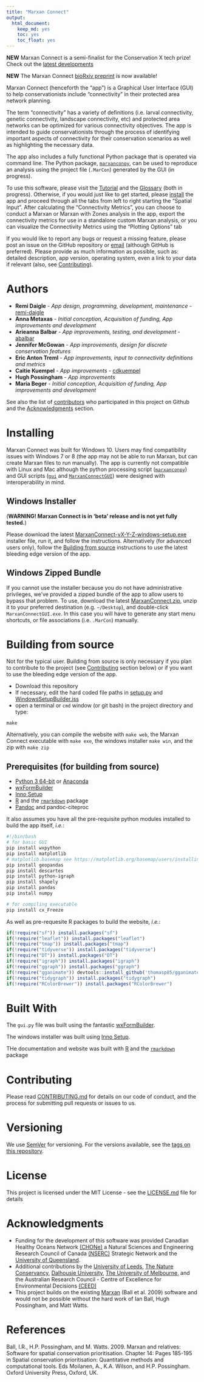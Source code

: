```yaml
---
title: "Marxan Connect"
output:
  html_document:
    keep_md: yes
    toc: yes
    toc_float: yes
---
```


**NEW**  Marxan Connect is a semi-finalist for the Conservation X tech prize! Check out the [latest developments](https://conservationx.com/project/id/157/marxanconnect)

**NEW** The Marxan Connect [bioRxiv preprint](https://www.biorxiv.org/content/early/2018/05/07/315424) is now available!

Marxan Connect (henceforth the "app") is a Graphical User Interface (GUI) to help conservationists include "connectivity" in their protected area network planning.

The term "connectivity" has a variety of definitions (i.e. larval connectivity, genetic connectivity, landscape connectivity, etc) and protected area networks can be optimized for various connectivity objectives. The app is intended to guide conservationists through the process of identifying important aspects of connectivity for their conservation scenarios as well as highlighting the necessary data.

The app also includes a fully functional Python package that is operated via command line. The Python package, [`marxanconpy`](https://github.com/remi-daigle/MarxanConnect/raw/master/marxanconpy.zip), can be used to reproduce an analysis using the project file (`.MarCon`) generated by the GUI (in progress).

To use this software, please visit the [Tutorial](./tutorial.html) and the [Glossary](./glossary.html) (both in progress). Otherwise, if you would just like to get started, please [install](#installing) the app and proceed through all the tabs from left to right starting the "Spatial Input". After calculating the "Connectivity Metrics", you can choose to conduct a Marxan or Marxan with Zones analysis in the app, export the connectivity metrics for use in a standalone custom Marxan analysis, or you can visualize the Connectivity Metrics using the "Plotting Options" tab

If you would like to report any bugs or request a missing feature, please post an issue on the GitHub repository or [email](mailto:remi.daigle@dal.ca?subject=Marxan%20with%20Connectivity%20bug%20or%20feature%20request) (although GitHub is preferred). Please provide as much information as possible, such as: detailed description, app version, operating system, even a link to your data if relevant (also, see [Contributing](#contributing)).

# Authors

* **Remi Daigle** - *App design, programming, development, maintenance* - [remi-daigle](https://github.com/remi-daigle)
* **Anna Metaxas** - *Initial conception, Acquisition of funding, App improvements and development*
* **Arieanna Balbar** - *App improvements, testing, and development* - [abalbar](https://github.com/abalbar)
* **Jennifer McGowan** - *App improvements, design for discrete conservation features*
* **Eric Anton Treml** - *App improvements, input to connectivity definitions and metrics*
* **Caitie Kuempel** - *App improvements* - [cdkuempel](https://github.com/cdkuempel)
* **Hugh Possingham** - *App improvements*
* **Maria Beger** - *Initial conception, Acquisition of funding, App improvements and development*

See also the list of [contributors](https://github.com/remi-daigle/MarxanConnect/contributors) who participated in this project on Github and the [Acknowledgments](#acknowledgments) section.

# Installing

Marxan Connect was built for Windows 10. Users may find compatibility issues with Windows 7 or 8 (the app may not be able to run Marxan, but can create Marxan files to run manually). The app is currently not compatible with Linux and Mac although the python processing script ([`marxanconpy`](https://github.com/remi-daigle/MarxanConnect/blob/master/marxanconpy.py)) and GUI scripts ([`gui`](https://github.com/remi-daigle/MarxanConnect/blob/master/gui.py) and [`MarxanConnectGUI`](https://github.com/remi-daigle/MarxanConnect/blob/master/MarxanConnectGUI.py)) were designed with interoperability in mind. 

## Windows Installer

(**WARNING! Marxan Connect is in 'beta' release and is not yet fully tested.**)

Please download the latest [MarxanConnect-vX-Y-Z-windows-setup.exe](https://github.com/remi-daigle/MarxanConnect/releases) installer file, run it, and follow the instructions. Alternatively (for advanced users only), follow the [Building from source](#building-from-source) instructions to use the latest bleeding edge version of the app.

## Windows Zipped Bundle

If you cannot use the installer because you do not have administrative privileges, we've provided a zipped bundle of the app to allow users to bypass that problem. To use, download the latest [MarxanConnect.zip](https://github.com/remi-daigle/MarxanConnect/releases), unzip it to your preferred destination (e.g. `~/Desktop`), and double-click `MarxanConnectGUI.exe`. In this case you will have to generate any start menu shortcuts, or file associations (i.e. `.MarCon`) manually.

# Building from source

Not for the typical user. Building from source is only necessary if you plan to contribute to the project (see [Contributing](#contributing) section below) or if you want to use the bleeding edge version of the app.

* Download this repository
* If necessary, edit the hard coded file paths in [setup.py](https://github.com/remi-daigle/MarxanConnect/blob/master/setup.py) and [WindowsSetupBuilder.iss](https://github.com/remi-daigle/MarxanConnect/blob/master/WindowsSetupBuilder.iss)
* open a terminal or `cmd` window (or git bash) in the project directory and type:

```
make
```

Alternatively, you can compile the website with `make web`, the Marxan Connect executable with `make exe`, the windows installer `make win`, and the zip with `make zip`

## Prerequisites (for building from source)

* [Python 3 64-bit](https://www.python.org/downloads) or [Anaconda](https://www.anaconda.com/distribution/)
* [wxFormBuilder](https://github.com/wxFormBuilder/wxFormBuilder)
* [Inno Setup](http://www.jrsoftware.org/isinfo.php)
* [R](https://www.r-project.org/) and the [`rmarkdown`](http://rmarkdown.rstudio.com/) package
* [Pandoc](https://pandoc.org/installing.html) and pandoc-citeproc

It also assumes you have all the pre-requisite python modules installed to build the app itself, *i.e.*:

```bash
#!/bin/bash
# for basic GUI
pip install wxpython
pip install matplotlib
# matplotlib.basemap see https://matplotlib.org/basemap/users/installing.html
pip install geopandas
pip install descartes
pip install python-igraph
pip install shapely
pip install pandas
pip install numpy

# for compiling executable
pip install cx_Freeze
```

As well as pre-requesite R packages to build the website, *i.e.*:

```r
if(!require("sf")) install.packages("sf")
if(!require("leaflet")) install.packages("leaflet")
if(!require("tmap")) install.packages("tmap")
if(!require("tidyverse")) install.packages("tidyverse")
if(!require("DT")) install.packages("DT")
if(!require("igraph")) install.packages("igraph")
if(!require("ggraph")) install.packages("ggraph")
if(!require("gganimate")) devtools::install_github('thomasp85/gganimate')
if(!require("tidygraph")) install.packages("tidygraph")
if(!require("RColorBrewer")) install.packages("RColorBrewer")
```

# Built With

The `gui.py` file was built using the fantastic [wxFormBuilder](https://github.com/wxFormBuilder/wxFormBuilder).

The windows installer was built using [Inno Setup](http://www.jrsoftware.org/isinfo.php).

THe documentation and website was built with [R](https://www.r-project.org/) and the [`rmarkdown`](http://rmarkdown.rstudio.com/) package

# Contributing

Please read [CONTRIBUTING.md](./CONTRIBUTING.html) for details on our code of conduct, and the process for submitting pull requests or issues to us.

# Versioning

We use [SemVer](http://semver.org/) for versioning. For the versions available, see the [tags on this repository](https://github.com/remi-daigle/MarxanConnect/tags). 

# License

This project is licensed under the MIT License - see the [LICENSE.md](https://github.com/remi-daigle/MarxanConnect/blob/master/LICENSE) file for details

# Acknowledgments

* Funding for the development of this software was provided Canadian Healthy Oceans Network [(CHONe)](https://chone2.ca/) a Natural Sciences and Engineering Research Council of Canada [(NSERC)](http://www.nserc-crsng.gc.ca/index_eng.asp) Strategic Network and the [University of Queensland](https://www.uq.edu.au/).
* Additional contributions by the [University of Leeds](https://www.leeds.ac.uk/), [The Nature Conservancy](https://www.nature.org/), [Dalhousie University](https://www.dal.ca/), [The University of Melbourne](https://www.unimelb.edu.au/), and the Australian Research Council - Centre of Excellence for Environmental Decisions [(CEED)](http://ceed.edu.au/)
* This project builds on the existing [Marxan](http://marxan.net/) (Ball et al. 2009) software and would not be possible without the hard work of Ian Ball, Hugh Possingham, and Matt Watts.

# References

Ball, I.R., H.P. Possingham, and M. Watts. 2009. Marxan and relatives: Software for spatial conservation prioritisation. Chapter 14: Pages 185-195 in Spatial conservation prioritisation: Quantitative methods and computational tools. Eds Moilanen, A., K.A. Wilson, and H.P. Possingham. Oxford University Press, Oxford, UK.
